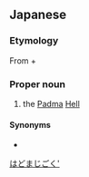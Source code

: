 ==Japanese==
{{ja-kanjitab|はち|k1=は|どく|k2=ど|ま|じ|ごく|yomi=irr}}
{{wikipedia|lang=ja|八大地獄}}
{{wikipedia|The Eight Cold Hells}}

===Etymology===
From {{etyl|sa|ja|sort=はどまじごく'}} {{m|sa|पद्म||[[lotus]]}} + {{m|ja|地獄|tr=jigoku||[[hell]]}}

===Proper noun===
{{ja-pos|proper|はどま じごく|hhira=はどまぢごく}}

# {{lb|ja|Buddhism|sort=はどまじごく'}} the [[Padma]] [[Hell]]

====Synonyms====
* {{ja-r|紅蓮地獄|^ぐれん ^じごく}}

[[Category:Japanese terms spelled with ateji|はどまじごく']]
{{catlangcode|ja|Death|Afterlife|Mythological locations|sort=はどまじごく'}}